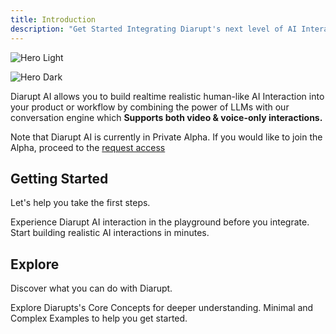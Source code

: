 ```yaml
---
title: Introduction
description: "Get Started Integrating Diarupt's next level of AI Interaction."
---
```


<img
  className="block dark:hidden"
  src="/images/hero-light.svg"
  alt="Hero Light"
/>

<img
  className="hidden dark:block"
  src="/images/hero-dark.svg"
  alt="Hero Dark"
/>

Diarupt AI allows you to build realtime realistic human-like AI Interaction into your product or workflow by 
combining the power of LLMs with our conversation engine which **Supports both video & voice-only interactions.**

<Info>
  Note that Diarupt AI is currently in Private Alpha. If you would like to join the Alpha, proceed to the <a href="https://diarupt.ai/early-access">request access</a>
</Info>

## Getting Started
Let's help you take the first steps.

<CardGroup cols={2}>
  <Card
    title="Try out in Playground"
    icon="play"
    href="https://app.diarupt.ai/playground"
  >
    Experience Diarupt AI interaction in the playground before you integrate.
  </Card>
  <Card
    title="Quick Start"
    icon="code"
    href="/quickstart"
  >
    Start building realistic AI interactions in minutes.
  </Card>
</CardGroup>

## Explore

Discover what you can do with Diarupt.

<CardGroup cols={2}>
  <Card
    title="Core Concepts"
    icon="stars"
    href="/core"
  >
    Explore Diarupts's Core Concepts for deeper understanding.
  </Card>
  <Card
    title="Examples"
    icon="github"
    href="https://github.com/Diarupt/examples"
  >
    Minimal and Complex Examples to help you get started.
  </Card>
</CardGroup>
